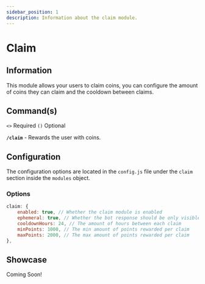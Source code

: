 ```yaml
---
sidebar_position: 1
description: Information about the claim module.
---
```



# Claim

## Information

This module allows your users to claim coins, you can configure the amount of coins they can claim and the cooldown between claims.

## Command(s)

`<>` Required `()` Optional

**`/claim`** - Rewards the user with coins.

## Configuration

The configuration options are located in the `config.js` file under the `claim` section inside the `modules` object.

### Options

```js title="config.js → modules → claim"
claim: {
	enabled: true, // Whether the claim module is enabled
	ephemeral: true, // Whether the bot response should be only visible to the user
	cooldownHours: 24, // The amount of hours between each claim
	minPoints: 1000, // The min amount of points rewarded per claim
	maxPoints: 2000, // The max amount of points rewarded per claim
},
```

## Showcase

Coming Soon!
